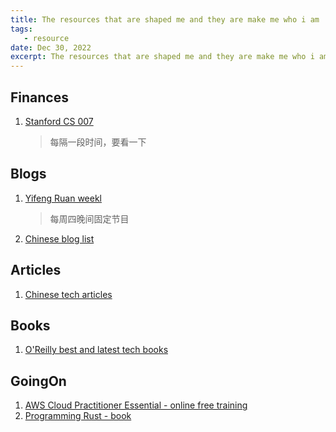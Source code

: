 ```yaml
---
title: The resources that are shaped me and they are make me who i am
tags:
   - resource
date: Dec 30, 2022
excerpt: The resources that are shaped me and they are make me who i am
---
```


## Finances
1. [Stanford CS 007](https://cs007.blog)
   > 每隔一段时间，要看一下

## Blogs
1. [Yifeng Ruan weekl](https://www.ruanyifeng.com/blog/)
   > 每周四晚间固定节目
2. [Chinese blog list](https://github.com/timqian/chinese-independent-blogs)   


## Articles
1. [Chinese tech articles](https://learn.lianglianglee.com)

## Books
1. [O'Reilly best and latest tech books](https://www.oreilly.com/products/books-videos.html)

## GoingOn
1. [AWS Cloud Practitioner Essential - online free training](https://aws.amazon.com/training/digital/aws-cloud-practitioner-essentials/)
2. [Programming Rust - book](https://www.oreilly.com/library/view/programming-rust-2nd/9781492052586/)